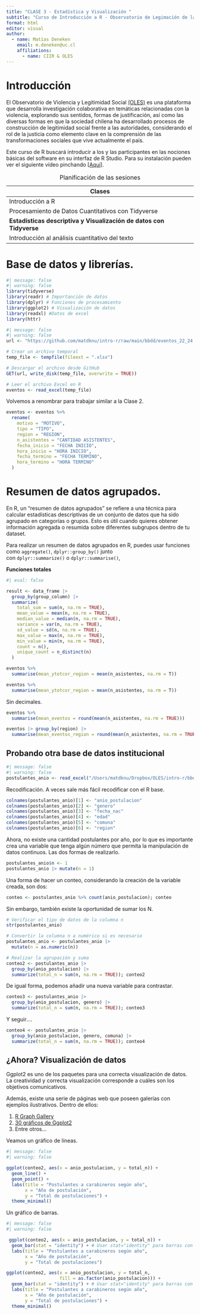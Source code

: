 ```yaml
---
title: "CLASE 3 - Estadística y Visualización "
subtitle: "Curso de Introducción a R - Observatorio de Legimación de la Violencia (OLES)"
format: html
editor: visual
author:
  - name: Matías Deneken
    email: m.deneken@uc.cl
    affiliations:
      - name: CIIR & OLES
---
```


# Introducción

El Observatorio de Violencia y Legitimidad Social [(OLES)](https://oles2.netlify.app) es una plataforma que desarrolla investigación colaborativa en temáticas relacionadas con la violencia, explorando sus sentidos, formas de justificación, así como las diversas formas en que la sociedad chilena ha desarrollado procesos de construcción de legitimidad social frente a las autoridades, considerando el rol de la justicia como elemento clave en la comprensión de las transformaciones sociales que vive actualmente el país.

Este curso de R buscará introducir a los y las participantes en las nociones básicas del software en su interfaz de R Studio. Para su instalación pueden ver el siguiente vídeo pinchando [\[Aquí\]](https://www.youtube.com/watch?v=RtkCAKXsVbw&t=204s).

| Clases                                                              |
|---------------------------------------------------------------------|
| Introducción a R                                                    |
| Procesamiento de Datos Cuantitativos con Tidyverse                  |
| **Estadísticas descriptiva y Visualización de datos con Tidyverse** |
| Introducción al análisis cuantitativo del texto                     |

: Planificación de las sesiones

# Base de datos y librerías.

```r
#| message: false
#| warning: false
library(tidyverse)
library(readr) # Importanción de datos
library(dplyr) # Funciones de procesamiento
library(ggplot2) # Visualización de datos
library(readxl) #Datos de excel
library(httr)
```

```r
#| message: false
#| warning: false
url <- "https://github.com/matdknu/intro-r/raw/main/bbdd/eventos_22_24.xlsx"

# Crear un archivo temporal
temp_file <- tempfile(fileext = ".xlsx")

# Descargar el archivo desde GitHub
GET(url, write_disk(temp_file, overwrite = TRUE))

# Leer el archivo Excel en R
eventos <- read_excel(temp_file)
```

Volvemos a renombrar para trabajar similar a la Clase 2.

```r
eventos <- eventos %>%
  rename(
    motivo = "MOTIVO",
    tipo = "TIPO",
    region = "REGION",
    n_asistentes = "CANTIDAD ASISTENTES",
    fecha_inicio = "FECHA INICIO",
    hora_inicio = "HORA INICIO",
    fecha_termino = "FECHA TERMINO",
    hora_termino = "HORA TERMINO"
  )
```

# Resumen de datos agrupados. 

En R, un "resumen de datos agrupados" se refiere a una técnica para calcular estadísticas descriptivas de un conjunto de datos que ha sido agrupado en categorías o grupos. Esto es útil cuando quieres obtener información agregada o resumida sobre diferentes subgrupos dentro de tu dataset.

Para realizar un resumen de datos agrupados en R, puedes usar funciones como `aggregate()`, `dplyr::group_by()` junto con `dplyr::summarize()` o `dplyr::summarise()`,

**Funciones totales**

```r
#| eval: false 

result <- data_frame |> 
  group_by(group_column) |> 
  summarize(
    total_sum = sum(n, na.rm = TRUE),
    mean_value = mean(n, na.rm = TRUE),
    median_value = median(n, na.rm = TRUE),
    variance = var(n, na.rm = TRUE),
    sd_value = sd(n, na.rm = TRUE),
    max_value = max(n, na.rm = TRUE),
    min_value = min(n, na.rm = TRUE),
    count = n(),
    unique_count = n_distinct(n)
  )
```

```r
eventos %>% 
  summarise(mean_ytotcor_region = mean(n_asistentes, na.rm = T))
```

```r
eventos %>% 
  summarise(mean_ytotcor_region = mean(n_asistentes, na.rm = T))
```

Sin decimales.

```r
eventos %>% 
  summarise(mean_eventos = round(mean(n_asistentes, na.rm = TRUE)))

```

```r
eventos |> group_by(region) |> 
  summarise(mean_eventos_region = round(mean(n_asistentes, na.rm = TRUE)))
```

## Probando otra base de datos institucional

```r
#| message: false
#| warning: false
postulantes_anio <- read_excel("/Users/matdknu/Dropbox/OLES/intro-r/bbdd/postulantes_anio.xlsx")

```

Recodificación. A veces sale más fácil recodificar con el R base.

```r
colnames(postulantes_anio)[1] <- "anio_postulacion"
colnames(postulantes_anio)[2] <- "genero"
colnames(postulantes_anio)[3] <- "fecha_nac"
colnames(postulantes_anio)[4] <- "edad"
colnames(postulantes_anio)[5] <- "comuna"
colnames(postulantes_anio)[6] <- "region"
```

Ahora, no existe una cantidad postulantes por año, por lo que es importante crea una variable que tenga algún número que permita la manipulación de datos continuos. Las dos formas de realizarlo.

```r
postulantes_anio$n <- 1
postulantes_anio |> mutate(n = 1)
```

Una forma de hacer un conteo, considerando la creación de la variable creada, son dos:

```r
conteo <- postulantes_anio %>% count(anio_postulacion); conteo
```

Sin embargo, también existe la oportunidad de sumar los N.

```r
# Verificar el tipo de datos de la columna n
str(postulantes_anio)

# Convertir la columna n a numérico si es necesario
postulantes_anio <- postulantes_anio |> 
  mutate(n = as.numeric(n))

# Realizar la agrupación y suma
conteo2 <- postulantes_anio |> 
  group_by(anio_postulacion) |> 
  summarize(total_n = sum(n, na.rm = TRUE)); conteo2
```

De igual forma, podemos añadir una nueva variable para contrastar.

```r
conteo3 <- postulantes_anio |> 
  group_by(anio_postulacion, genero) |> 
  summarize(total_n = sum(n, na.rm = TRUE)); conteo3
```

Y seguir....

```r
conteo4 <- postulantes_anio |> 
  group_by(anio_postulacion, genero, comuna) |> 
  summarize(total_n = sum(n, na.rm = TRUE)); conteo4
```

## ¿Ahora? Visualización de datos

Ggplot2 es uno de los paquetes para una correcta visualización de datos. La creatividad y correcta visualización corresponde a cuáles son los objetivos comunicativos.

Además, existe una serie de páginas web que poseen galerías con ejemplos ilustrativos. Dentro de ellos:

1.  [R Graph Gallery](https://r-graph-gallery.com/ggplot2-package.html)
2.  [30 gráficos de Ggplot2](https://epirhandbook.com/new_pages/ggplot_basics.html)
3.  Entre otros...

Veamos un gráfico de líneas.

```r
#| message: false
#| warning: false

ggplot(conteo2, aes(x = anio_postulacion, y = total_n)) +
  geom_line() +
  geom_point() +
  labs(title = "Postulantes a carabineros según año",
       x = "Año de postulación",
       y = "Total de postulaciones") +
  theme_minimal()
```

Un gráfico de barras.

```r
#| message: false
#| warning: false

 ggplot(conteo2, aes(x = anio_postulacion, y = total_n)) +
  geom_bar(stat = "identity") + # Usar stat="identity" para barras con valores de y explícitos
  labs(title = "Postulantes a carabineros según año",
       x = "Año de postulación",
       y = "Total de postulaciones") 
```

```r
ggplot(conteo2, aes(x = anio_postulacion, y = total_n, 
                    fill = as.factor(anio_postulacion))) +
  geom_bar(stat = "identity") + # Usar stat="identity" para barras con valores de y explícitos
  labs(title = "Postulantes a carabineros según año",
       x = "Año de postulación",
       y = "Total de postulaciones") +
  theme_minimal()

```
